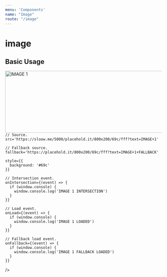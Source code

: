 ```yaml
---
menu: 'Components'
name: "Image"
route: "/image"
---
```



# image

<PropsTable of={Image} />

## Basic Usage

<Playground>
  <Image
    alt='IMAGE 1'
    width='800'
    height='200'

    // Source.
    src='https://sloow.me/5000/placehold.it/800x200/69c/fff?text=IMAGE+1'

    // Fallback source.
    fallback='https://placehold.it/800x200/69c/fff?text=IMAGE+1+FALLBACK'

    style={{
      background: '#69c'
    }}

    // Intersection event.
    onIntersection={(event) => {
      if (window.console) {
        window.console.log('IMAGE 1 INTERSECTION')
      }
    }}

    // Load event.
    onLoad={(event) => {
      if (window.console) {
        window.console.log('IMAGE 1 LOADED')
      }
    }}

    // Fallback load event.
    onFallback={(event) => {
      if (window.console) {
        window.console.log('IMAGE 1 FALLBACK LOADED')
      }
    }}
  />
</Playground>
